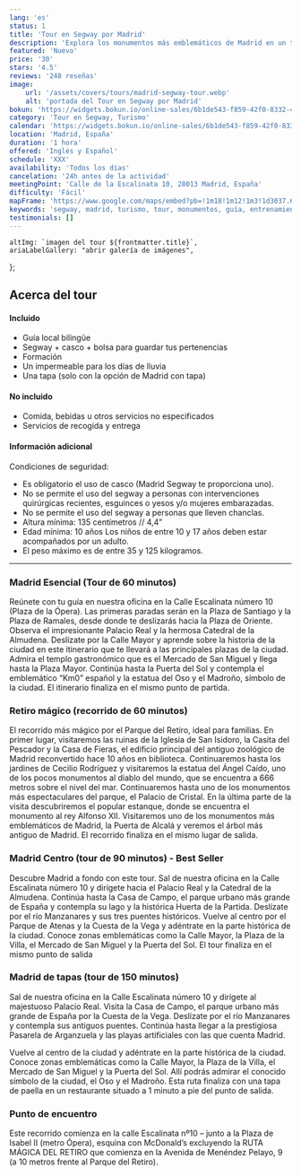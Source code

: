 ```yaml
---
lang: 'es'
status: 1
title: 'Tour en Segway por Madrid'
description: 'Explora los monumentos más emblemáticos de Madrid en un tour en Segway. Después de un breve entrenamiento por un guía experimentado.'
featured: 'Nuevo'
price: '30'
stars: '4.5'
reviews: '248 reseñas'
image:
    url: '/assets/covers/tours/madrid-segway-tour.webp'
    alt: 'portada del Tour en Segway por Madrid'
bokun: 'https://widgets.bokun.io/online-sales/6b1de543-f859-42f0-8332-446d14d349f4/experience/846580?partialView=1'
category: 'Tour en Segway, Turismo'
calendar: 'https://widgets.bokun.io/online-sales/6b1de543-f859-42f0-8332-446d14d349f4/experience-calendar/846580'
location: 'Madrid, España'
duration: '1 hora'
offered: 'Inglés y Español'
schedule: 'XXX'
availability: 'Todos los días'
cancelation: '24h antes de la actividad'
meetingPoint: 'Calle de la Escalinata 10, 28013 Madrid, España'
difficulty: 'Fácil'
mapFrame: 'https://www.google.com/maps/embed?pb=!1m18!1m12!1m3!1d3037.6082703762218!2d-3.7118478241225525!3d40.41752805559099!2m3!1f0!2f0!3f0!3m2!1i1024!2i768!4f13.1!3m3!1m2!1s0xd42287960a1b62b%3A0xabc588d8b24c1d87!2sC.%20de%20la%20Escalinata%2C%2010%2C%20Centro%2C%2028013%20Madrid%2C%20Espa%C3%B1a!5e0!3m2!1ses-419!2smx!4v1709650447525!5m2!1ses-419!2smx'
keywords: 'segway, madrid, turismo, tour, monumentos, guía, entrenamiento, experiencia, explorar, emblemáticos, fácil, diversión, aventuras'
testimonials: []
---
```




    altImg: `imagen del tour ${frontmatter.title}`,
    ariaLabelGallery: "abrir galería de imágenes",
};

<SliderGallery 
    client:load 
    images={arrayImages} 
    accessibility={accessibility}
/>

<h2 class="text-3xl md:text-4xl font-extrabold mb-4 text-red-700"> Acerca del tour</h2>

<div class="flex flex-wrap gap-y-5 my-5">
    <div class="w-full md:w-1/2 md:pr-5">
        <h4 class="text-2xl font-bold mb-4 text-sky-800">Incluido</h4>
        <ul class="text-lg space-y-4">
            <li><i class="at-check-circle text-green-500"></i> Guía local bilingüe</li>
            <li><i class="at-check-circle text-green-500"></i> Segway + casco + bolsa para guardar tus pertenencias</li>
            <li><i class="at-check-circle text-green-500"></i> Formación</li>
            <li><i class="at-check-circle text-green-500"></i> Un impermeable para los días de lluvia</li>
            <li><i class="at-check-circle text-green-500"></i> Una tapa (solo con la opción de Madrid con tapa)</li>
        </ul>
    </div>
    <div class="w-full md:w-1/2 md:pr-5">
        <h4 class="text-2xl font-bold mb-4 text-sky-800">No incluido</h4>
        <ul class="text-lg space-y-4">
            <li><i class="at-xmark-circle text-red-500"></i> Comida, bebidas u otros servicios no especificados</li>
            <li><i class="at-xmark-circle text-red-500"></i> Servicios de recogida y entrega</li>
        </ul>
    </div>
    <div class="w-full md:pr-5">
        <h4 class="text-2xl font-bold mb-4 text-sky-800">Información adicional</h4>
        <p class="text-lg text-justify my-5 font-bold"> Condiciones de seguridad: </p>
        <ul class="text-lg space-y-4">
            <li><i class="at-info-circle text-sky-500"></i> Es obligatorio el uso de casco (Madrid Segway te proporciona uno).</li>
            <li><i class="at-info-circle text-sky-500"></i> No se permite el uso del segway a personas con intervenciones quirúrgicas recientes, esguinces o yesos y/o mujeres embarazadas.</li>
            <li><i class="at-info-circle text-sky-500"></i> No se permite el uso del segway a personas que lleven chanclas.</li>
            <li><i class="at-info-circle text-sky-500"></i> Altura mínima: 135 centímetros // 4,4”</li>
            <li><i class="at-info-circle text-sky-500"></i> Edad mínima: 10 años Los niños de entre 10 y 17 años deben estar acompañados por un adulto.</li>
            <li><i class="at-info-circle text-sky-500"></i> El peso máximo es de entre 35 y 125 kilogramos.</li>
        </ul>
    </div>
</div>

<hr/>

<h3 class="text-2xl md:text-3xl font-bold text-sky-800"> Madrid Esencial (Tour de 60 minutos)</h3>

<p class="text-lg text-justify my-5"> Reúnete con tu guía en nuestra oficina en la Calle Escalinata número 10 (Plaza de la Ópera). Las primeras paradas serán
en la Plaza de Santiago y la Plaza de Ramales, desde donde te deslizarás hacia la Plaza de Oriente. Observa el impresionante Palacio Real y la hermosa
Catedral de la Almudena. Deslízate por la Calle Mayor y aprende sobre la historia de la ciudad en este itinerario que te llevará a las principales plazas de la ciudad.
Admira el templo gastronómico que es el Mercado de San Miguel y llega hasta la Plaza Mayor. Continúa hasta la Puerta del Sol y contempla el emblemático
“Km0” español y la estatua del Oso y el Madroño, símbolo de la ciudad. El itinerario finaliza en el mismo punto de partida. </p>

<h3 class="text-2xl md:text-3xl font-bold text-sky-800">Retiro mágico (recorrido de 60 minutos)</h3>

<p class="text-lg text-justify my-5"> El recorrido más mágico por el Parque del Retiro, ideal para familias. En primer lugar, visitaremos las ruinas de la
Iglesia de San Isidoro, la Casita del Pescador y la Casa de Fieras, el edificio principal del antiguo zoológico de Madrid reconvertido hace 10 años en biblioteca. Continuaremos hasta los jardines de Cecilio Rodríguez y visitaremos la estatua del Ángel Caído, uno de los pocos monumentos al diablo
del mundo, que se encuentra a 666 metros sobre el nivel del mar. Continuaremos hasta uno de los monumentos más espectaculares del parque, el Palacio de Cristal.
En la última parte de la visita descubriremos el popular estanque, donde se encuentra el monumento al rey Alfonso XII. Visitaremos uno de los monumentos más emblemáticos de Madrid, la Puerta de Alcalá y veremos el árbol más antiguo de Madrid. El recorrido finaliza en el mismo lugar de salida. </p>

<h3 class="text-2xl md:text-3xl font-bold text-sky-800"> Madrid Centro (tour de 90 minutos) - Best Seller</h3>

<p class="text-lg text-justify my-5"> Descubre Madrid a fondo con este tour. Sal de nuestra oficina en la Calle Escalinata número 10 y dirígete hacia el
Palacio Real y la Catedral de la Almudena. Continúa hasta la Casa de Campo, el parque urbano más grande de España y contempla su lago y la histórica Huerta de la Partida.
Deslízate por el río Manzanares y sus tres puentes históricos. Vuelve al centro por el Parque de Atenas y la Cuesta de la Vega y adéntrate en la parte histórica de la ciudad.
Conoce zonas emblemáticas como la Calle Mayor, la Plaza de la Villa, el Mercado de San Miguel y la Puerta del Sol. El tour finaliza en el mismo
punto de salida </p>

<h3 class="text-2xl md:text-3xl font-bold text-sky-800"> Madrid de tapas (tour de 150 minutos)</h3>

<p class="text-lg text-justify my-5"> Sal de nuestra oficina en la Calle Escalinata número 10 y dirígete al majestuoso Palacio Real. Visita la Casa de Campo,
el parque urbano más grande de España por la Cuesta de la Vega. Deslízate por el río Manzanares y contempla sus antiguos puentes. Continúa hasta llegar a la prestigiosa
Pasarela de Arganzuela y las playas artificiales con las que cuenta Madrid. </p>

<p class="text-lg text-justify my-5"> Vuelve al centro de la ciudad y adéntrate en la parte histórica de la ciudad. Conoce zonas emblemáticas como la Calle Mayor, la
Plaza de la Villa, el Mercado de San Miguel y la Puerta del Sol. Allí podrás admirar el conocido símbolo de la ciudad, el Oso y el Madroño. Esta ruta finaliza con una tapa de paella en un restaurante situado a 1 minuto a pie del punto de salida. </p>

<h3 class="text-2xl md:text-3xl font-bold text-sky-800"> Punto de encuentro</h3>

<p class="text-lg text-justify my-5"> Este recorrido comienza en la calle Escalinata nº10 – junto a la Plaza de Isabel II (metro Ópera), esquina con McDonald’s
excluyendo la RUTA MÁGICA DEL RETIRO que comienza en la Avenida de Menéndez Pelayo, 9 (a 10 metros frente al Parque del Retiro).</p>
